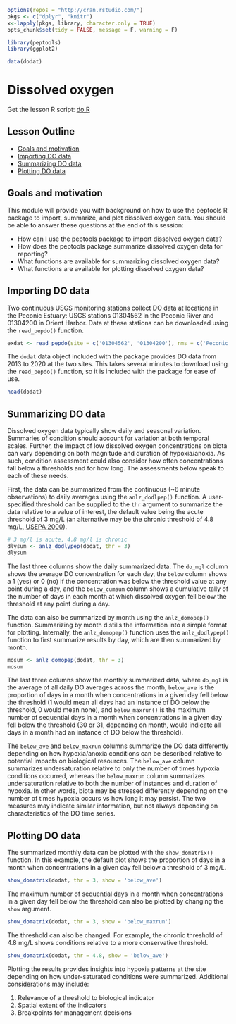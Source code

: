 
```r
options(repos = "http://cran.rstudio.com/")
pkgs <- c("dplyr", "knitr")
x<-lapply(pkgs, library, character.only = TRUE)
opts_chunk$set(tidy = FALSE, message = F, warning = F)

library(peptools)
library(ggplot2)

data(dodat)
```

# Dissolved oxygen

Get the lesson R script: [do.R](do.R)

## Lesson Outline

- [Goals and motivation]
- [Importing DO data]
- [Summarizing DO data]
- [Plotting DO data]

## Goals and motivation

This module will provide you with background on how to use the peptools R package to import, summarize, and plot dissolved oxygen data. You should be able to answer these questions at the end of this session:

* How can I use the peptools package to import dissolved oxygen data? 
* How does the peptools package summarize dissolved oxygen data for reporting?
* What functions are available for summarizing dissolved oxygen data?
* What functions are available for plotting dissolved oxygen data?

## Importing DO data

Two continuous USGS monitoring stations collect DO data at locations in the Peconic Estuary: USGS stations 01304562 in the Peconic River and 01304200 in Orient Harbor.  Data at these stations can be downloaded using the `read_pepdo()` function.  

```r
exdat <- read_pepdo(site = c('01304562', '01304200'), nms = c('Peconic R.', 'Orient Harbor'), startDate = '2020-06-01', endDate = '2020-06-30')
```

The `dodat` data object included with the package provides DO data from 2013 to 2020 at the two sites.  This takes several minutes to download using the `read_pepdo()` function, so it is included with the package for ease of use.

```r
head(dodat)
```

## Summarizing DO data

Dissolved oxygen data typically show daily and seasonal variation.  Summaries of condition should account for variation at both temporal scales. Further, the impact of low dissolved oxygen concentrations on biota can vary depending on both magnitude and duration of hypoxia/anoxia.  As such, condition assessment could also consider how often concentrations fall below a thresholds and for how long. The assessments below speak to each of these needs. 

First, the data can be summarized from the continuous (~6 minute observations) to daily averages using the `anlz_dodlpep()` function.  A user-specified threshold can be supplied to the `thr` argument to summarize the data relative to a value of interest, the default value being the acute threshold of 3 mg/L (an alternative may be the chronic threshold of 4.8 mg/L, [USEPA 2000](Ambient aquatic life water quality criteria for dissolved oxygen (saltwater): Cape Cod to Cape Hatteras)).

```r
# 3 mg/l is acute, 4.8 mg/l is chronic
dlysum <- anlz_dodlypep(dodat, thr = 3)
dlysum
```

The last three columns show the daily summarized data.  The `do_mgl` column shows the average DO concentration for each day, the `below` column shows a 1 (yes) or 0 (no) if the concentration was below the threshold value at any point during a day, and the `below_cumsum` column shows a cumulative tally of the number of days in each month at which dissolved oxygen fell below the threshold at any point during a day.

The data can also be summarized by month using the `anlz_domopep()` function.  Summarizing by month distills the information into a simple format for plotting.  Internally, the `anlz_domopep()` function uses the `anlz_dodlypep()` function to first summarize results by day, which are then summarized by month.

```r
mosum <- anlz_domopep(dodat, thr = 3)
mosum
```

The last three columns show the monthly summarized data, where `do_mgl` is the average of all daily DO averages across the month, `below_ave` is the proportion of days in a month when concentrations in a given day fell below the threshold (1 would mean all days had an instance of DO below the threshold, 0 would mean none), and `below_maxrun()` is the maximum number of sequential days in a month when concentrations in a given day fell below the threshold (30 or 31, depending on month, would indicate all days in a month had an instance of DO below the threshold). 

The `below_ave` and `below_maxrun` columns summarize the DO data differently depending on how hypoxia/anoxia conditions can be described relative to potential impacts on biological resources. The `below_ave` column summarizes undersaturation relative to only the number of times hypoxia conditions occurred, whereas the `below_maxrun` column summarizes undersaturation relative to both the number of instances and duration of hypoxia.  In other words, biota may be stressed differently depending on the number of times hypoxia occurs vs how long it may persist. The two measures may indicate similar information, but not always depending on characteristics of the DO time series.    

## Plotting DO data

The summarized monthly data can be plotted with the `show_domatrix()` function. In this example, the default plot shows the proportion of days in a month when concentrations in a given day fell below a threshold of 3 mg/L. 

```r
show_domatrix(dodat, thr = 3, show = 'below_ave')
```

The maximum number of sequential days in a month when concentrations in a given day fell below the threshold can also be plotted by changing the `show` argument. 

```r
show_domatrix(dodat, thr = 3, show = 'below_maxrun')
```

The threshold can also be changed.  For example, the chronic threshold of 4.8 mg/L shows conditions relative to a more conservative threshold. 

```r
show_domatrix(dodat, thr = 4.8, show = 'below_ave')
```

Plotting the results provides insights into hypoxia patterns at the site depending on how under-saturated conditions were summarized.  Additional considerations may include:

1) Relevance of a threshold to biological indicator 
1) Spatial extent of the indicators
1) Breakpoints for management decisions

